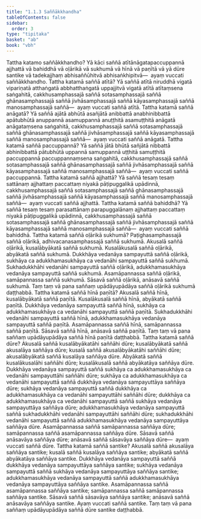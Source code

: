 ```yaml
---
title: "1.1.3 Saññākkhandha"
tableOfContents: false
sidebar:
  order: 3
type: "tipitaka"
basket: "ab"
book: "vbh"
---
```



<DynamicBreadcrumb />

<Division number="14" book="vbh">

<Paragraph number="25" book="vbh">
Tattha katamo saññākkhandho? Yā kāci saññā atītānāgatapaccuppannā ajjhattā vā bahiddhā vā oḷārikā vā sukhumā vā hīnā vā paṇītā vā yā dūre santike vā tadekajjhaṃ abhisaññūhitvā abhisaṅkhipitvā—  ayaṃ vuccati saññākkhandho.
</Paragraph>

</Division>
<Division number="15" book="vbh">

<Paragraph number="26" book="vbh">
Tattha katamā saññā atītā? Yā saññā atītā niruddhā vigatā vipariṇatā atthaṅgatā abbhatthaṅgatā uppajjitvā vigatā atītā atītaṃsena saṅgahitā, cakkhusamphassajā saññā sotasamphassajā saññā ghānasamphassajā saññā jivhāsamphassajā saññā kāyasamphassajā saññā manosamphassajā saññā—  ayaṃ vuccati saññā atītā.
</Paragraph>

<Paragraph number="27" book="vbh">
Tattha katamā saññā anāgatā? Yā saññā ajātā abhūtā asañjātā anibbattā anabhinibbattā apātubhūtā anuppannā asamuppannā anuṭṭhitā asamuṭṭhitā anāgatā anāgataṃsena saṅgahitā, cakkhusamphassajā saññā sotasamphassajā saññā ghānasamphassajā saññā jivhāsamphassajā saññā kāyasamphassajā saññā manosamphassajā saññā—  ayaṃ vuccati saññā anāgatā.
</Paragraph>

<Paragraph number="28" book="vbh">
Tattha katamā saññā paccuppannā? Yā saññā jātā bhūtā sañjātā nibbattā abhinibbattā pātubhūtā uppannā samuppannā uṭṭhitā samuṭṭhitā paccuppannā paccuppannaṃsena saṅgahitā, cakkhusamphassajā saññā sotasamphassajā saññā ghānasamphassajā saññā jivhāsamphassajā saññā kāyasamphassajā saññā manosamphassajā saññā—  ayaṃ vuccati saññā paccuppannā.
</Paragraph>

</Division>
<Division number="16" book="vbh">

<Paragraph number="29" book="vbh">
Tattha katamā saññā ajjhattā? Yā saññā tesaṃ tesaṃ sattānaṃ ajjhattaṃ paccattaṃ niyakā pāṭipuggalikā upādinnā, cakkhusamphassajā saññā sotasamphassajā saññā ghānasamphassajā saññā jivhāsamphassajā saññā kāyasamphassajā saññā manosamphassajā saññā—  ayaṃ vuccati saññā ajjhattā.
</Paragraph>

<Paragraph number="30" book="vbh">
Tattha katamā saññā bahiddhā? Yā saññā tesaṃ tesaṃ parasattānaṃ parapuggalānaṃ ajjhattaṃ paccattaṃ niyakā pāṭipuggalikā upādinnā, cakkhusamphassajā saññā sotasamphassajā saññā ghānasamphassajā saññā jivhāsamphassajā saññā kāyasamphassajā saññā manosamphassajā saññā—  ayaṃ vuccati saññā bahiddhā.
</Paragraph>

</Division>
<Division number="17" book="vbh">

<Paragraph number="31" book="vbh">
Tattha katamā saññā oḷārikā sukhumā? Paṭighasamphassajā saññā oḷārikā, adhivacanasamphassajā saññā sukhumā. Akusalā saññā oḷārikā, kusalābyākatā saññā sukhumā. Kusalākusalā saññā oḷārikā, abyākatā saññā sukhumā. Dukkhāya vedanāya sampayuttā saññā oḷārikā, sukhāya ca adukkhamasukhāya ca vedanāhi sampayuttā saññā sukhumā. Sukhadukkhāhi vedanāhi sampayuttā saññā oḷārikā, adukkhamasukhāya vedanāya sampayuttā saññā sukhumā. Asamāpannassa saññā oḷārikā, samāpannassa saññā sukhumā. Sāsavā saññā oḷārikā, anāsavā saññā sukhumā. Taṃ taṃ vā pana saññaṃ upādāyupādāya saññā oḷārikā sukhumā daṭṭhabbā.
</Paragraph>

</Division>
<Division number="18" book="vbh">

<Paragraph number="32" book="vbh">
Tattha katamā saññā hīnā paṇītā? Akusalā saññā hīnā, kusalābyākatā saññā paṇītā. Kusalākusalā saññā hīnā, abyākatā saññā paṇītā. Dukkhāya vedanāya sampayuttā saññā hīnā, sukhāya ca adukkhamasukhāya ca vedanāhi sampayuttā saññā paṇītā. Sukhadukkhāhi vedanāhi sampayuttā saññā hīnā, adukkhamasukhāya vedanāya sampayuttā saññā paṇītā. Asamāpannassa saññā hīnā, samāpannassa saññā paṇītā. Sāsavā saññā hīnā, anāsavā saññā paṇītā. Taṃ taṃ vā pana saññaṃ upādāyupādāya saññā hīnā paṇītā daṭṭhabbā.
</Paragraph>

</Division>
<Division number="19" book="vbh">

<Paragraph number="33" book="vbh">
Tattha katamā saññā dūre? Akusalā saññā kusalābyākatāhi saññāhi dūre; kusalābyākatā saññā akusalāya saññāya dūre; kusalā saññā akusalābyākatāhi saññāhi dūre; akusalābyākatā saññā kusalāya saññāya dūre. Abyākatā saññā kusalākusalāhi saññāhi dūre; kusalākusalā saññā abyākatāya saññāya dūre. Dukkhāya vedanāya sampayuttā saññā sukhāya ca adukkhamasukhāya ca vedanāhi sampayuttāhi saññāhi dūre; sukhāya ca adukkhamasukhāya ca vedanāhi sampayuttā saññā dukkhāya vedanāya sampayuttāya saññāya dūre; sukhāya vedanāya sampayuttā saññā dukkhāya ca adukkhamasukhāya ca vedanāhi sampayuttāhi saññāhi dūre; dukkhāya ca adukkhamasukhāya ca vedanāhi sampayuttā saññā sukhāya vedanāya sampayuttāya saññāya dūre; adukkhamasukhāya vedanāya sampayuttā saññā sukhadukkhāhi vedanāhi sampayuttāhi saññāhi dūre; sukhadukkhāhi vedanāhi sampayuttā saññā adukkhamasukhāya vedanāya sampayuttāya saññāya dūre. Asamāpannassa saññā samāpannassa saññāya dūre; samāpannassa saññā asamāpannassa saññāya dūre. Sāsavā saññā anāsavāya saññāya dūre; anāsavā saññā sāsavāya saññāya dūre—  ayaṃ vuccati saññā dūre.
</Paragraph>

<Paragraph number="34" book="vbh">
Tattha katamā saññā santike? Akusalā saññā akusalāya saññāya santike; kusalā saññā kusalāya saññāya santike; abyākatā saññā abyākatāya saññāya santike. Dukkhāya vedanāya sampayuttā saññā dukkhāya vedanāya sampayuttāya saññāya santike; sukhāya vedanāya sampayuttā saññā sukhāya vedanāya sampayuttāya saññāya santike; adukkhamasukhāya vedanāya sampayuttā saññā adukkhamasukhāya vedanāya sampayuttāya saññāya santike. Asamāpannassa saññā asamāpannassa saññāya santike; samāpannassa saññā samāpannassa saññāya santike. Sāsavā saññā sāsavāya saññāya santike; anāsavā saññā anāsavāya saññāya santike. Ayaṃ vuccati saññā santike. Taṃ taṃ vā pana saññaṃ upādāyupādāya saññā dūre santike daṭṭhabbā.
</Paragraph>
</Division>